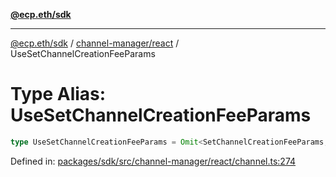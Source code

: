 [**@ecp.eth/sdk**](../../../index.mdx)

***

[@ecp.eth/sdk](/sdk-reference/index.mdx) / [channel-manager/react](/sdk-reference/channel-manager/react/index.mdx) / UseSetChannelCreationFeeParams

# Type Alias: UseSetChannelCreationFeeParams

```ts
type UseSetChannelCreationFeeParams = Omit<SetChannelCreationFeeParams, "writeContract">;
```

Defined in: [packages/sdk/src/channel-manager/react/channel.ts:274](https://github.com/ecp-eth/comments-monorepo/blob/main/packages/sdk/src/channel-manager/react/channel.ts#L274)
